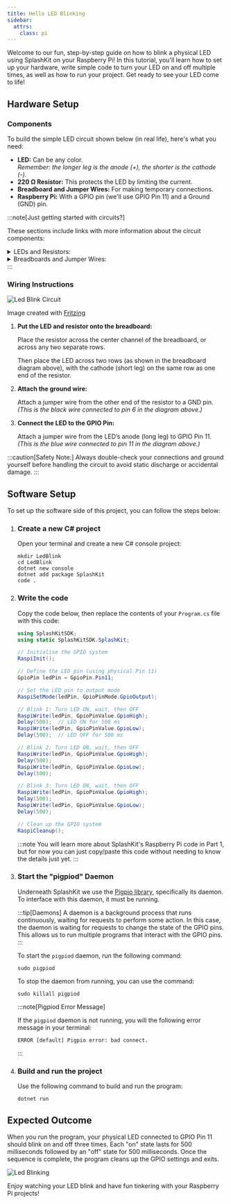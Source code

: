 ```yaml
---
title: Hello LED Blinking
sidebar:
  attrs:
    class: pi
---
```



Welcome to our fun, step-by-step guide on how to blink a physical LED using SplashKit on your Raspberry Pi! In this tutorial, you'll learn how to set up your hardware, write simple code to turn your LED on and off multiple times, as well as how to run your project. Get ready to see your LED come to life!

## Hardware Setup

### Components

To build the simple LED circuit shown below (in real life), here's what you need:

- **LED:** Can be any color.  
  *Remember: the longer leg is the anode (+), the shorter is the cathode (-).*
- **220 Ω Resistor:** This protects the LED by limiting the current.
- **Breadboard and Jumper Wires:** For making temporary connections.
- **Raspberry Pi:** With a GPIO pin (we'll use GPIO Pin 11) and a Ground (GND) pin.

:::note[Just getting started with circuits?]

These sections include links with more information about the circuit components:

<details>
<summary>LEDs and Resistors:</summary>

- [LEDs (Introduction to Raspberry Pi Pico guide)](https://projects.raspberrypi.org/en/projects/introduction-to-the-pico/7)
- [Resistors (Introduction to Raspberry Pi Pico guide)](https://projects.raspberrypi.org/en/projects/introduction-to-the-pico/6)
- [Resistors for LED Circuits](https://eepower.com/resistor-guide/resistor-applications/resistor-for-led/)

</details>
<details>
<summary>Breadboards and Jumper Wires:</summary>

- [How to Use a Breadboard for Electronics and Circuits](https://www.sciencebuddies.org/science-fair-projects/references/how-to-use-a-breadboard)
  - [What is inside a breadboard?](https://www.sciencebuddies.org/science-fair-projects/references/how-to-use-a-breadboard#inside-breadboard)
  - [How are the holes connected?](https://www.sciencebuddies.org/science-fair-projects/references/how-to-use-a-breadboard#holes)
  - [What is a breadboard diagram?](https://www.sciencebuddies.org/science-fair-projects/references/how-to-use-a-breadboard#breadboard-diagram)
- [What are jumper wires and what kind should I use?](https://www.sciencebuddies.org/science-fair-projects/references/how-to-use-a-breadboard#jumper-wires)

</details>
:::

### Wiring Instructions

![Led Blink Circuit](./images/blink-led-circuit.png)
<div class="caption">Image created with <a href="https://fritzing.org/">Fritzing</a></div>

<Steps>

1. **Put the LED and resistor onto the breadboard:**

    Place the resistor across the center channel of the breadboard, or across any two separate rows.

    Then place the LED across two rows (as shown in the breadboard diagram above), with the cathode (short leg) on the same row as one end of the resistor.

2. **Attach the ground wire:**

    Attach a jumper wire from the other end of the resistor to a GND pin.  
    *(This is the black wire connected to pin 6 in the diagram above.)*

3. **Connect the LED to the GPIO Pin:**

    Attach a jumper wire from the LED’s anode (long leg) to GPIO Pin 11.
    *(This is the blue wire connected to pin 11 in the diagram above.)*

</Steps>

:::caution[Safety Note:]
Always double-check your connections and ground yourself before handling the circuit to avoid static discharge or accidental damage.
:::

## Software Setup

To set up the software side of this project, you can follow the steps below:

<Steps>

1. ### Create a new C# project

    Open your terminal and create a new C# console project:

    ```shell
    mkdir LedBlink
    cd LedBlink
    dotnet new console
    dotnet add package SplashKit
    code .
    ```

2. ### Write the code

    Copy the code below, then replace the contents of your `Program.cs` file with this code:

    ```csharp
    using SplashKitSDK;
    using static SplashKitSDK.SplashKit;

    // Initialise the GPIO system
    RaspiInit();

    // Define the LED pin (using physical Pin 11)
    GpioPin ledPin = GpioPin.Pin11;

    // Set the LED pin to output mode
    RaspiSetMode(ledPin, GpioPinMode.GpioOutput);

    // Blink 1: Turn LED ON, wait, then OFF
    RaspiWrite(ledPin, GpioPinValue.GpioHigh);
    Delay(500);  // LED ON for 500 ms
    RaspiWrite(ledPin, GpioPinValue.GpioLow);
    Delay(500);  // LED OFF for 500 ms

    // Blink 2: Turn LED ON, wait, then OFF
    RaspiWrite(ledPin, GpioPinValue.GpioHigh);
    Delay(500);
    RaspiWrite(ledPin, GpioPinValue.GpioLow);
    Delay(500);

    // Blink 3: Turn LED ON, wait, then OFF
    RaspiWrite(ledPin, GpioPinValue.GpioHigh);
    Delay(500);
    RaspiWrite(ledPin, GpioPinValue.GpioLow);
    Delay(500);

    // Clean up the GPIO system
    RaspiCleanup();
    ```

    :::note
    You will learn more about SplashKit's Raspberry Pi code in Part 1, but for now you can just copy/paste this code without needing to know the details just yet.
    :::

3. ### Start the "pigpiod" Daemon

    Underneath SplashKit we use the [Pigpio library](https://abyz.me.uk/rpi/pigpio), specifically its
    daemon. To interface with this daemon, it must be running.

    :::tip[Daemons]
    A daemon is a background process that runs continuously, waiting for requests to
    perform some action. In this case, the daemon is waiting for requests to change the state of the
    GPIO pins. This allows us to run multiple programs that interact with the GPIO pins.
    :::

    To start the `pigpiod` daemon, run the following command:

    ```shell
    sudo pigpiod
    ```

    To stop the daemon from running, you can use the command:

    ```shell
    sudo killall pigpiod
    ```

    :::note[Pigpiod Error Message]

    If the `pigpiod` daemon is not running, you will the following error message in your terminal:

    ```shell
    ERROR [default] Pigpio error: bad connect.
    ```

    :::

4. ### Build and run the project

    Use the following command to build and run the program:

    ```shell
    dotnet run
    ```

</Steps>

## Expected Outcome

When you run the program, your physical LED connected to GPIO Pin 11 should blink on and off three times. Each "on" state lasts for 500 milliseconds followed by an "off" state for 500 milliseconds. Once the sequence is complete, the program cleans up the GPIO settings and exits.

![Led Blinking](./images/led-blink-slow.gif)

Enjoy watching your LED blink and have fun tinkering with your Raspberry Pi projects!
